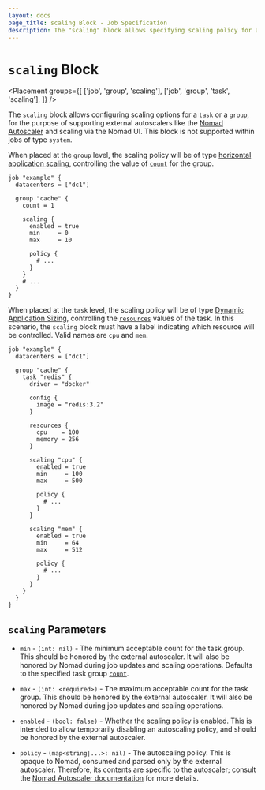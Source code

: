 ```yaml
---
layout: docs
page_title: scaling Block - Job Specification
description: The "scaling" block allows specifying scaling policy for a task group
---
```


# `scaling` Block

<Placement
  groups={[
    ['job', 'group', 'scaling'],
    ['job', 'group', 'task', 'scaling'],
  ]}
/>

The `scaling` block allows configuring scaling options for a `task` or a
`group`, for the purpose of supporting external autoscalers like the
[Nomad Autoscaler](https://github.com/hashicorp/nomad-autoscaler) and scaling
via the Nomad UI. This block is not supported within jobs of type `system`.

When placed at the `group` level, the scaling policy will be of type
[horizontal application scaling][horizontal_app_scaling], controlling the value
of [`count`][] for the group.

```hcl
job "example" {
  datacenters = ["dc1"]

  group "cache" {
    count = 1

    scaling {
      enabled = true
      min     = 0
      max     = 10

      policy {
        # ...
      }
    }
    # ...
  }
}
```

When placed at the `task` level, the scaling policy will be of type
[Dynamic Application Sizing][das], controlling the [`resources`][] values of
the task. In this scenario, the `scaling` block must have a label indicating
which resource will be controlled. Valid names are `cpu` and `mem`.

```hcl
job "example" {
  datacenters = ["dc1"]

  group "cache" {
    task "redis" {
      driver = "docker"

      config {
        image = "redis:3.2"
      }

      resources {
        cpu    = 100
        memory = 256
      }

      scaling "cpu" {
        enabled = true
        min     = 100
        max     = 500

        policy {
          # ...
        }
      }

      scaling "mem" {
        enabled = true
        min     = 64
        max     = 512

        policy {
          # ...
        }
      }
    }
  }
}
```

## `scaling` Parameters

- `min` - <code>(int: nil)</code> - The minimum acceptable count for the task group.
  This should be honored by the external autoscaler. It will also be honored by Nomad
  during job updates and scaling operations. Defaults to the specified task group [`count`][].

- `max` - <code>(int: &lt;required&gt;)</code> - The maximum acceptable count for the task group.
  This should be honored by the external autoscaler. It will also be honored by Nomad
  during job updates and scaling operations.

- `enabled` - <code>(bool: false)</code> - Whether the scaling policy is enabled.
  This is intended to allow temporarily disabling an autoscaling policy, and should be
  honored by the external autoscaler.

- `policy` - <code>(map<string|...>: nil)</code> - The autoscaling policy. This is
  opaque to Nomad, consumed and parsed only by the external autoscaler. Therefore,
  its contents are specific to the autoscaler; consult the
  [Nomad Autoscaler documentation][autoscaling_policy] for more details.

[autoscaling_policy]: /tools/autoscaling/policy
[`count`]: /docs/job-specification/group#count 'Nomad Task Group specification'
[`resources`]: /docs/job-specification/task#resources 'Nomad Task specification'
[das]: /tools/autoscaling#dynamic-application-sizing
[horizontal_app_scaling]: /tools/autoscaling#horizontal-application-autoscaling
